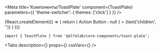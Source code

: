 


<Meta
    title='Компоненты/ToastPlate'
    component={ToastPlate}
    parameters={{ 'theme-switcher': { themes: ['click'] } }}
/>

<!-- Canvas -->

<Story name='ToastPlate'>
    {React.createElement(() => {
        return (
            <ToastPlate
                badge={select('badge', ['negative', 'positive', 'attention', undefined], 'positive')}
                title={text('title', 'Toast Title')}
                hasCloser={boolean('hasCloser', true)}
                block={boolean('block', false)}
                onClose={Function.prototype}
                actionButton={boolean('renderActionButton', false) ? <Button view='ghost' colors='inverted' size='s'>Action Button</Button> : null }
            >
                {text('children', '')}
            </ToastPlate>
        )
    })}
</Story>


<!-- Docs -->

<ComponentHeader
    name='ToastPlate'
    version={version}
    package={name}
    stage={2}
    design='https://www.figma.com/file/KlFOLLkKO8rtvvQE3RXuhq/Click-Library?node-id=15915%3A56409'
/>

```tsx
import { ToastPlate } from '@alfalab/core-components/toast-plate';
```

<Tabs
    description={<Description />}
    props={<Props of={ToastPlate} />}
    cssVars={<CssVars css={styles} />}
/>
